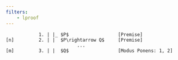 ```yaml
---
filters:
    - lproof
---
```


::: {.lproof} :::

                1. | |_ $P$                  [Premise]
    [n]         2. | |  $P\rightarrow Q$     [Premise]
                              ...
    [m]         3. | |  $Q$                  [Modus Ponens: 1, 2]

:::


          